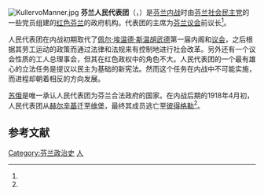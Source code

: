 [[File:KullervoManner.jpg|thumb]]
'''芬兰人民代表团'''（{{lang-fi|Suomen kansanvaltuuskunta}}，{{lang-sv|Finska folkdelegationen}}）是[[芬兰内战|芬兰内战]]时由[[芬兰社会民主党|芬兰社会民主党]]的一些党员组建的[[芬兰社会主义工人共和国|红色芬兰]]的政府机构。代表团的主席为[[芬兰议会|芬兰议会]]前议长{{link-fi|库勒沃·曼纳|Kullervo Manner}}<ref name="edusk_KM"/>。

人民代表团在内战初期取代了[[佩尔·埃温德·斯温胡武德|佩尔·埃温德·斯温胡武德]]第一届内阁和[[芬兰议会|议会]]，之后根据其劳工运动的政策而通过法律和法规来有控制地进行社会改革。另外还有一个议会性质的工人总理事会，但其在红色政权中的角色不大。人民代表团的一个最有雄心的立法任务是提议以民主为基础的新宪法。然而这个任务在内战中不可能实施，而进程却朝着相反的方向发展。

[[俄罗斯苏维埃联邦社会主义共和国|苏俄]]是唯一承认人民代表团为芬兰合法政府的国家。在内战后期的1918年4月初，人民代表团从[[赫尔辛基|赫尔辛基]]迁至[[维堡|维堡]]，最终其成员逃亡至[[圣彼得堡|彼得格勒]]<ref name="finland100"/>。

== 参考文献 ==
{{Reflist|30em|refs=
<ref name="edusk_KM">{{cite web | url = https://www.eduskunta.fi/FI/kansanedustajat/Sivut/911034.aspx | title = Kullervo Manner | language = fi | publisher = Eduskunta | accessdate = 2020-10-18 | archive-date = 2021-01-26 | archive-url = https://web.archive.org/web/20210126015652/https://www.eduskunta.fi/FI/kansanedustajat/Sivut/911034.aspx | dead-url = no }}</ref>

<ref name="finland100">{{cite web | url = http://finland100.fi/2017/09/11/the-red-finland-was-led-by-the-peoples-delegation/ | title = The Red Finland was led by the People's Delegation | language = en | publisher = Helsingin Suomalainen Klubi | accessdate = 2020-10-18 | archive-date = 2020-10-19 | archive-url = https://web.archive.org/web/20201019112538/http://finland100.fi/2017/09/11/the-red-finland-was-led-by-the-peoples-delegation/ | dead-url = no }}</ref>
}}

[[Category:芬兰政治史|Category:芬兰政治史]]
[[Category:芬兰政府|人]]